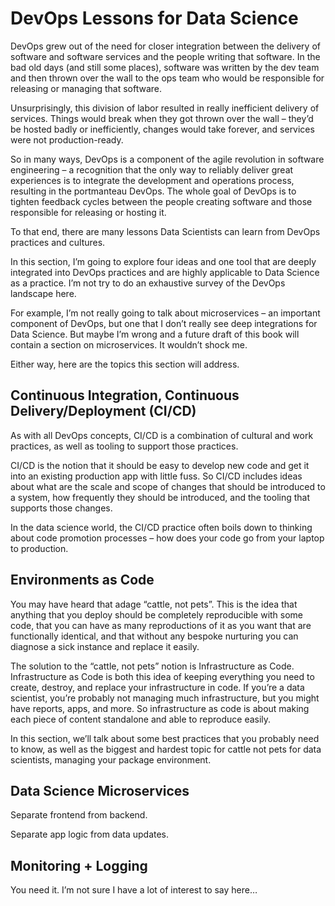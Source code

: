 # DevOps Lessons for Data Science

DevOps grew out of the need for closer integration between the delivery of software and software services and the people writing that software. In the bad old days (and still some places), software was written by the dev team and then thrown over the wall to the ops team who would be responsible for releasing or managing that software.

Unsurprisingly, this division of labor resulted in really inefficient delivery of services. Things would break when they got thrown over the wall -- they'd be hosted badly or inefficiently, changes would take forever, and services were not production-ready.

So in many ways, DevOps is a component of the agile revolution in software engineering -- a recognition that the only way to reliably deliver great experiences is to integrate the development and operations process, resulting in the portmanteau DevOps. The whole goal of DevOps is to tighten feedback cycles between the people creating software and those responsible for releasing or hosting it.

To that end, there are many lessons Data Scientists can learn from DevOps practices and cultures.

In this section, I'm going to explore four ideas and one tool that are deeply integrated into DevOps practices and are highly applicable to Data Science as a practice. I'm not try to do an exhaustive survey of the DevOps landscape here.

For example, I'm not really going to talk about microservices -- an important component of DevOps, but one that I don't really see deep integrations for Data Science. But maybe I'm wrong and a future draft of this book will contain a section on microservices. It wouldn't shock me.

Either way, here are the topics this section will address.

## **Continuous Integration, Continuous Delivery/Deployment (CI/CD)**

As with all DevOps concepts, CI/CD is a combination of cultural and work practices, as well as tooling to support those practices.

CI/CD is the notion that it should be easy to develop new code and get it into an existing production app with little fuss. So CI/CD includes ideas about what are the scale and scope of changes that should be introduced to a system, how frequently they should be introduced, and the tooling that supports those changes.

In the data science world, the CI/CD practice often boils down to thinking about code promotion processes -- how does your code go from your laptop to production.

## Environments as Code

You may have heard that adage "cattle, not pets". This is the idea that anything that you deploy should be completely reproducible with some code, that you can have as many reproductions of it as you want that are functionally identical, and that without any bespoke nurturing you can diagnose a sick instance and replace it easily.

The solution to the "cattle, not pets" notion is Infrastructure as Code. Infrastructure as Code is both this idea of keeping everything you need to create, destroy, and replace your infrastructure in code. If you're a data scientist, you're probably not managing much infrastructure, but you might have reports, apps, and more. So infrastructure as code is about making each piece of content standalone and able to reproduce easily.

In this section, we'll talk about some best practices that you probably need to know, as well as the biggest and hardest topic for cattle not pets for data scientists, managing your package environment.

## Data Science Microservices

Separate frontend from backend.

Separate app logic from data updates.

## Monitoring + Logging

You need it. I'm not sure I have a lot of interest to say here...
